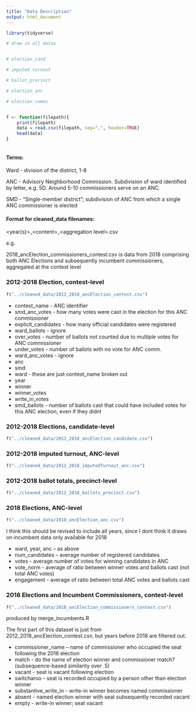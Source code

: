 ```yaml
---
title: "Data Description"
output: html_document
---
```


```r

library(tidyverse)

# draw in all datas


# election_cand

# imputed turnout

# ballot_precinct

# election_anc

# election_comms


f <- function(filepath){
    print(filepath)
    data = read.csv(filepath, sep=",", header=TRUE)
    head(data)
}



```

#### Terms:

Ward - division of the district, 1-8

ANC - Advisory Neighborhood Commission. Subdivision of ward identified by letter, e.g. 5D. Around 5-10 commissioners serve on an ANC.

SMD - "Single-member district"; subdivision of ANC from which a single ANC commissioner is elected


#### Format for cleaned_data filenames:

<year(s)>\_\<content>\_\<aggregation level>.csv

e.g.

2018_ancElection_commissioners_contest.csv is data from 2018 comprising both ANC Elections and subsequently incumbent commissioners, aggregated at the contest level







### 2012-2018 Election, contest-level



```r

f("../cleaned_data/2012_2018_ancElection_contest.csv")

```
- contest_name - ANC identifier
- smd_anc_votes - how many votes were cast in the election for this ANC commissioner
- explicit_candidates - how many official candidates were registered
- ward_ballots - ignore
- over_votes - number of ballots not counted due to multiple votes for ANC commissioner
- under_votes - number of ballots with no vote for ANC comm.
- ward_anc_votes - ignore
- anc
- smd
- ward - these are just contest_name broken out
- year
- winner
- winner_votes
- write_in_votes
- smd_ballots - number of ballots cast that could have included votes for this ANC election, even if they didnt



### 2012-2018 Elections, candidate-level

```r

f("../cleaned_data/2012_2018_ancElection_candidate.csv")

```

### 2012-2018 imputed turnout, ANC-level

```r

f("../cleaned_data/2012_2018_imputedTurnout_anc.csv")

```

### 2012-2018 ballot totals, precinct-level

```r

f("../cleaned_data/2012_2018_ballots_precinct.csv")

```

### 2018 Elections, ANC-level

```r

f("../cleaned_data/2018_ancElection_anc.csv")

```
I think this should be revised to include all years, since I dont think it draws on incumbent data only available for 2018

- ward, year, anc -- as above
- num_candidates -- average number of registered candidates
- votes - average number of votes for winning candidates in ANC
- vote_norm - average of ratio between winner votes and ballots cast (not total ANC votes)
- engagement - average of ratio between total ANC votes and ballots cast



### 2018 Elections and Incumbent Commissioners, contest-level


```r

f("../cleaned_data/2018_ancElection_commissioners_contest.csv")

```

produced by merge_incumbents.R

The first part of this dataset is just from 2012_2018_ancElection_contest.csv, but years before 2018 are filtered out.

- commissioner_name -- name of commissioner who occupied the seat following the 2018 election
- match - do the name of election winner and commissioner match? (subsequence-based similarity over .5)
- vacant - seat is vacant following election
- switcharoo - seat is recorded occupied by a person other than election winner
- substantive_write_in - write-in winner becomes named commissioner
- absent - named election winner with seat subsequently recorded vacant
- empty - write-in winner; seat vacant

